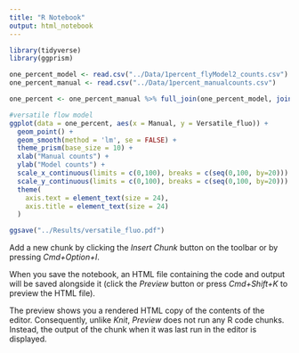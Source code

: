 ```yaml
---
title: "R Notebook"
output: html_notebook
---
```


```r
library(tidyverse)
library(ggprism)
```

```r
one_percent_model <- read.csv("../Data/1percent_flyModel2_counts.csv")
one_percent_manual <- read.csv("../Data/1percent_manualcounts.csv")

one_percent <- one_percent_manual %>% full_join(one_percent_model, join_by("FileName"))
```


```r
#versatile flow model
ggplot(data = one_percent, aes(x = Manual, y = Versatile_fluo)) +
  geom_point() +
  geom_smooth(method = 'lm', se = FALSE) +
  theme_prism(base_size = 10) +
  xlab("Manual counts") +
  ylab("Model counts") +
  scale_x_continuous(limits = c(0,100), breaks = c(seq(0,100, by=20))) +
  scale_y_continuous(limits = c(0,100), breaks = c(seq(0,100, by=20))) + 
  theme(
    axis.text = element_text(size = 24),
    axis.title = element_text(size = 24)
  )

ggsave("../Results/versatile_fluo.pdf")
```

Add a new chunk by clicking the *Insert Chunk* button on the toolbar or by pressing *Cmd+Option+I*.

When you save the notebook, an HTML file containing the code and output will be saved alongside it (click the *Preview* button or press *Cmd+Shift+K* to preview the HTML file). 

The preview shows you a rendered HTML copy of the contents of the editor. Consequently, unlike *Knit*, *Preview* does not run any R code chunks. Instead, the output of the chunk when it was last run in the editor is displayed.

